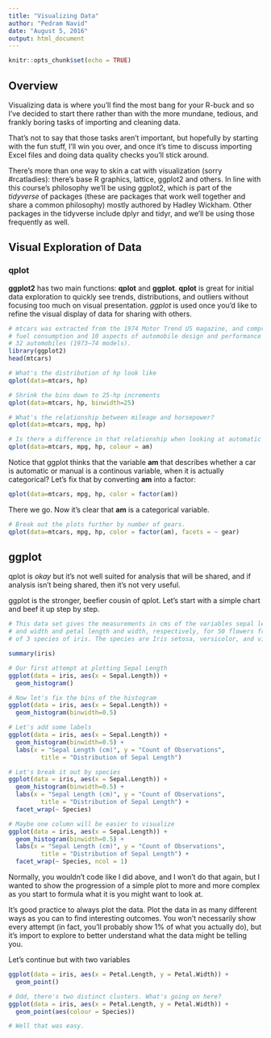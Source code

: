 ```yaml
---
title: "Visualizing Data"
author: "Pedram Navid"
date: "August 5, 2016"
output: html_document
---
```


```r
knitr::opts_chunk$set(echo = TRUE)
```

## Overview

Visualizing data is where you'll find the most bang for your R-buck and so I've
decided to start there rather than with the more mundane, tedious, and frankly
boring tasks of importing and cleaning data.

That's not to say that those tasks aren't important, but hopefully by starting
with the fun stuff, I'll win you over, and once it's time to discuss importing
Excel files and doing data quality checks you'll stick around.

There's more than one way to skin a cat with visualization (sorry #rcatladies):
there's base R graphics, lattice, ggplot2 and others. In line with this course's
philosophy we'll be using ggplot2, which is part of the *tidyverse* of packages
(these are packages that work well together and share a common philosophy) mostly
authored by Hadley Wickham. Other packages in the tidyverse include dplyr and 
tidyr, and we'll be using those frequently as well. 

## Visual Exploration of Data

### qplot

**ggplot2** has two main functions: **qplot** and **ggplot**. **qplot** is great
for initial data exploration to quickly see trends, distributions, and outliers
without focusing too much on visual presentation. *ggplot* is used once you'd
like to refine the visual display of data for sharing with others. 

```r
# mtcars was extracted from the 1974 Motor Trend US magazine, and comprises
# fuel consumption and 10 aspects of automobile design and performance for 
# 32 automobiles (1973–74 models).
library(ggplot2)
head(mtcars)

# What's the distribution of hp look like
qplot(data=mtcars, hp) 

# Shrink the bins down to 25-hp increments
qplot(data=mtcars, hp, binwidth=25)

# What's the relationship between mileage and horsepower?
qplot(data=mtcars, mpg, hp)

# Is there a difference in that relationship when looking at automatic (0) or manual (1)?
qplot(data=mtcars, mpg, hp, colour = am)
```

Notice that ggplot thinks that the variable **am** that describes whether
a car is automatic or manual is a continous variable, when it is actually
categorical? Let's fix that by converting **am** into a factor:

```r
qplot(data=mtcars, mpg, hp, color = factor(am))
```

There we go. Now it's clear that **am** is a categorical variable. 

```r
# Break out the plots further by number of gears.
qplot(data=mtcars, mpg, hp, color = factor(am), facets = ~ gear)
```

## ggplot

qplot is *okay* but it's not well suited for analysis that will be shared, and if
analysis isn't being shared, then it's not very useful. 

ggplot is the stronger, beefier cousin of qplot. Let's start with a simple chart
and beef it up step by step.

```r
# This data set gives the measurements in cms of the variables sepal length 
# and width and petal length and width, respectively, for 50 flowers from each 
# of 3 species of iris. The species are Iris setosa, versicolor, and virginica.

summary(iris)

# Our first attempt at plotting Sepal Length
ggplot(data = iris, aes(x = Sepal.Length)) + 
  geom_histogram()

# Now let's fix the bins of the histogram
ggplot(data = iris, aes(x = Sepal.Length)) + 
  geom_histogram(binwidth=0.5)

# Let's add some labels
ggplot(data = iris, aes(x = Sepal.Length)) + 
  geom_histogram(binwidth=0.5) + 
  labs(x = "Sepal Length (cm)", y = "Count of Observations", 
         title = "Distribution of Sepal Length")

# Let's break it out by species
ggplot(data = iris, aes(x = Sepal.Length)) + 
  geom_histogram(binwidth=0.5) + 
  labs(x = "Sepal Length (cm)", y = "Count of Observations", 
         title = "Distribution of Sepal Length") + 
  facet_wrap(~ Species)

# Maybe one column will be easier to visualize
ggplot(data = iris, aes(x = Sepal.Length)) + 
  geom_histogram(binwidth=0.5) + 
  labs(x = "Sepal Length (cm)", y = "Count of Observations", 
         title = "Distribution of Sepal Length") + 
  facet_wrap(~ Species, ncol = 1)

```

Normally, you wouldn't code like I did above, and I won't do that again, but 
I wanted to show the progression of a simple plot to more and more complex as 
you start to formula what it is you might want to look at. 

It's good practice to always plot the data. Plot the data in as many different 
ways as you can to find interesting outcomes. You won't necessarily show every
attempt (in fact, you'll probably show 1% of what you actually do), but it's
import to explore to better understand what the data might be telling you.

Let's continue but with two variables

```r
ggplot(data = iris, aes(x = Petal.Length, y = Petal.Width)) +
  geom_point()

# Odd, there's two distinct clusters. What's going on here?
ggplot(data = iris, aes(x = Petal.Length, y = Petal.Width)) +
  geom_point(aes(colour = Species))

# Well that was easy. 
```

